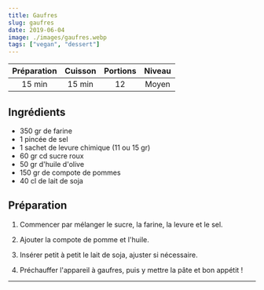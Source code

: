 ```yaml
---
title: Gaufres
slug: gaufres
date: 2019-06-04
image: ./images/gaufres.webp
tags: ["vegan", "dessert"]
---
```


| Préparation | Cuisson | Portions | Niveau |
| :-: | :-: | :-: | :-: |
| 15 min | 15 min | 12 | Moyen |

## Ingrédients
- <ListItem>350 gr de farine</ListItem>
- <ListItem>1 pincée de sel</ListItem>
- <ListItem>1 sachet de levure chimique (11 ou 15 gr)</ListItem>
- <ListItem>60 gr cd sucre roux</ListItem>
- <ListItem>50 gr d'huile d'olive</ListItem>
- <ListItem>150 gr de compote de pommes</ListItem>
- <ListItem>40 cl de lait de soja</ListItem>

## Préparation

1. Commencer par mélanger le sucre, la farine, la levure et le sel.

2. Ajouter la compote de pomme et l'huile.

3. Insérer petit à petit le lait de soja, ajuster si nécessaire.

4. Préchauffer l'appareil à gaufres, puis y mettre la pâte et bon appétit !

---
